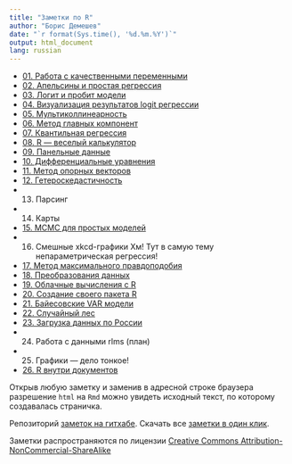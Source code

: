 ```yaml
---
title: "Заметки по R"
author: "Борис Демешев"
date: "`r format(Sys.time(), '%d.%m.%Y')`"
output: html_document
lang: russian
---
```

* [01. Работа с качественными переменными](cycle_files/01_qualitative_variable.html)
* [02. Апельсины и простая регрессия](cycle_files/02_ols_oranges.html)
* [03. Логит и пробит модели](cycle_files/03_logit_regression.html)
* [04. Визуализация результатов logit регрессии](cycle_files/04_qualit_graphs.html)
* [05. Мультиколлинеарность](cycle_files/05_multicollinearity.html)
* [06. Метод главных компонент](cycle_files/06_pca.html)
* [07. Квантильная регрессия](cycle_files/07_quant_reg.html)
* [08. R --- веселый калькулятор](cycle_files/08_fancy_calc.html) 
* [09. Панельные данные](cycle_files/09_panel_regression.html)
* [10. Дифференциальные уравнения](cycle_files/10_diff_eq.html)
* [11. Метод опорных векторов](cycle_files/11_svm.html)
* [12. Гетероскедастичность](cycle_files/12_hetero.html)
* 13. Парсинг 
* 14. Карты
* [15. MCMC для простых моделей](cycle_files/15_mcmc_pack.html)
* 16. Смешные xkcd-графики Хм! Тут в самую тему непараметрическая регрессия!
* [17. Метод максимального правдоподобия](cycle_files/17_ml.html)
* [18. Преобразования данных](cycle_files/18_data_transform.html)
* [19. Облачные вычисления с R](cycle_files/19_cloud.html)
* [20. Создание своего пакета R](cycle_files/20_package.html)
* [21. Байесовские VAR модели](cycle_files/21_bayesian_var.html)
* [22. Случайный лес](cycle_files/22_forest.html)
* [23. Загрузка данных по России](cycle_files/23_load_rus_data.html)
* 24. Работа с данными rlms (план)
* 25. Графики --- дело тонкое!
* [26. R внутри документов](cycle_files/26_literate_programming.html)




Открыв любую заметку и заменив в адресной строке браузера разрешение `html` на `Rmd` можно увидеть исходный текст, по которому создавалась страничка.

Репозиторий [заметок на гитхабе](https://github.com/bdemeshev/r_cycle). Скачать все [заметки в один клик](https://github.com/bdemeshev/r_cycle/archive/gh-pages.zip).

Заметки распространяются по лицензии [Creative Commons Attribution-NonCommercial-ShareAlike](http://creativecommons.org/licenses/by-nc-sa/3.0/deed.ru)



